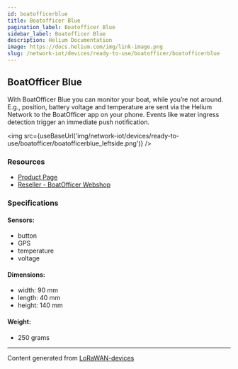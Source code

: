 ```yaml
---
id: boatofficerblue
title: Boatofficer Blue
pagination_label: Boatofficer Blue
sidebar_label: Boatofficer Blue
description: Helium Documentation
image: https://docs.helium.com/img/link-image.png
slug: /network-iot/devices/ready-to-use/boatofficer/boatofficerblue
---
```



<LegacyContentBanner />

## BoatOfficer Blue

With BoatOfficer Blue you can monitor your boat, while you’re not around. E.g., position, battery
voltage and temperature are sent via the Helium Network to the BoatOfficer app on your phone. Events
like water ingress detection trigger an immediate push notification.

<img
  src={useBaseUrl('img/network-iot/devices/ready-to-use/boatofficer/boatofficerblue_leftside.png')}
/>

### Resources

- [Product Page](https://www.boatofficer.com/products/BoatOfficerBlue)
- [Reseller - BoatOfficer Webshop](https://shop.boatofficer.com/en/)

### Specifications

#### Sensors:

- button
- GPS
- temperature
- voltage

#### Dimensions:

- width: 90 mm
- length: 40 mm
- height: 140 mm

#### Weight:

- 250 grams

---

Content generated from [LoRaWAN-devices](https://github.com/TheThingsNetwork/lorawan-devices)
